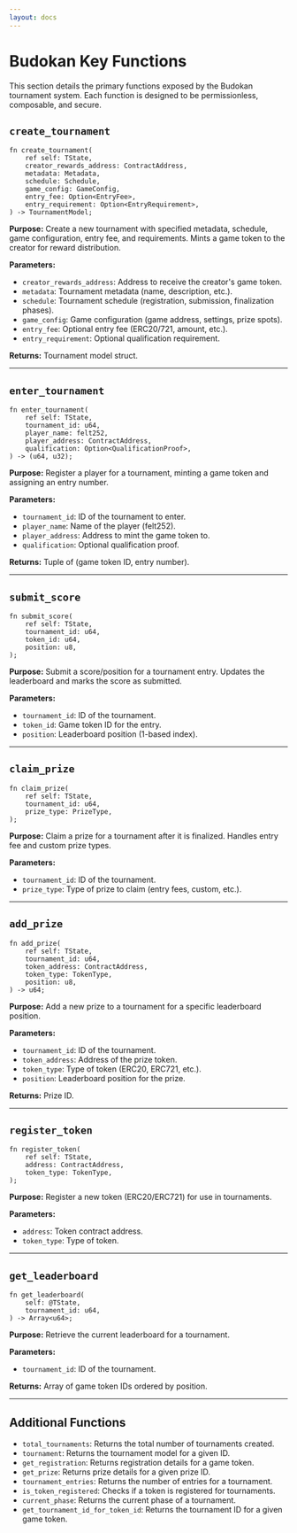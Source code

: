 ```yaml
---
layout: docs
---
```


# Budokan Key Functions

This section details the primary functions exposed by the Budokan tournament system. Each function is designed to be permissionless, composable, and secure.

## `create_tournament`
```cairo
fn create_tournament(
    ref self: TState,
    creator_rewards_address: ContractAddress,
    metadata: Metadata,
    schedule: Schedule,
    game_config: GameConfig,
    entry_fee: Option<EntryFee>,
    entry_requirement: Option<EntryRequirement>,
) -> TournamentModel;
```
**Purpose:** Create a new tournament with specified metadata, schedule, game configuration, entry fee, and requirements. Mints a game token to the creator for reward distribution.

**Parameters:**
- `creator_rewards_address`: Address to receive the creator's game token.
- `metadata`: Tournament metadata (name, description, etc.).
- `schedule`: Tournament schedule (registration, submission, finalization phases).
- `game_config`: Game configuration (game address, settings, prize spots).
- `entry_fee`: Optional entry fee (ERC20/721, amount, etc.).
- `entry_requirement`: Optional qualification requirement.

**Returns:** Tournament model struct.

---

## `enter_tournament`
```cairo
fn enter_tournament(
    ref self: TState,
    tournament_id: u64,
    player_name: felt252,
    player_address: ContractAddress,
    qualification: Option<QualificationProof>,
) -> (u64, u32);
```
**Purpose:** Register a player for a tournament, minting a game token and assigning an entry number.

**Parameters:**
- `tournament_id`: ID of the tournament to enter.
- `player_name`: Name of the player (felt252).
- `player_address`: Address to mint the game token to.
- `qualification`: Optional qualification proof.

**Returns:** Tuple of (game token ID, entry number).

---

## `submit_score`
```cairo
fn submit_score(
    ref self: TState,
    tournament_id: u64,
    token_id: u64,
    position: u8,
);
```
**Purpose:** Submit a score/position for a tournament entry. Updates the leaderboard and marks the score as submitted.

**Parameters:**
- `tournament_id`: ID of the tournament.
- `token_id`: Game token ID for the entry.
- `position`: Leaderboard position (1-based index).

---

## `claim_prize`
```cairo
fn claim_prize(
    ref self: TState,
    tournament_id: u64,
    prize_type: PrizeType,
);
```
**Purpose:** Claim a prize for a tournament after it is finalized. Handles entry fee and custom prize types.

**Parameters:**
- `tournament_id`: ID of the tournament.
- `prize_type`: Type of prize to claim (entry fees, custom, etc.).

---

## `add_prize`
```cairo
fn add_prize(
    ref self: TState,
    tournament_id: u64,
    token_address: ContractAddress,
    token_type: TokenType,
    position: u8,
) -> u64;
```
**Purpose:** Add a new prize to a tournament for a specific leaderboard position.

**Parameters:**
- `tournament_id`: ID of the tournament.
- `token_address`: Address of the prize token.
- `token_type`: Type of token (ERC20, ERC721, etc.).
- `position`: Leaderboard position for the prize.

**Returns:** Prize ID.

---

## `register_token`
```cairo
fn register_token(
    ref self: TState,
    address: ContractAddress,
    token_type: TokenType,
);
```
**Purpose:** Register a new token (ERC20/ERC721) for use in tournaments.

**Parameters:**
- `address`: Token contract address.
- `token_type`: Type of token.

---

## `get_leaderboard`
```cairo
fn get_leaderboard(
    self: @TState,
    tournament_id: u64,
) -> Array<u64>;
```
**Purpose:** Retrieve the current leaderboard for a tournament.

**Parameters:**
- `tournament_id`: ID of the tournament.

**Returns:** Array of game token IDs ordered by position.

---

## Additional Functions
- `total_tournaments`: Returns the total number of tournaments created.
- `tournament`: Returns the tournament model for a given ID.
- `get_registration`: Returns registration details for a game token.
- `get_prize`: Returns prize details for a given prize ID.
- `tournament_entries`: Returns the number of entries for a tournament.
- `is_token_registered`: Checks if a token is registered for tournaments.
- `current_phase`: Returns the current phase of a tournament.
- `get_tournament_id_for_token_id`: Returns the tournament ID for a given game token. 